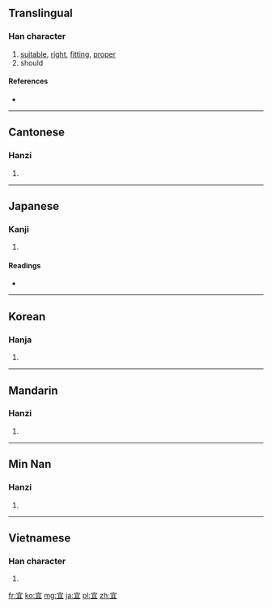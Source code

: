 {{also|冝}}
==Translingual==

===Han character===
{{Han char|rn=40|rad=宀|as=05|sn=8|four=3010<sub>7</sub>|canj=十月一 (JBM)}}

# [[suitable]], [[right]], [[fitting]], [[proper]]
# should

====References====
* {{Han ref|kx=0284.030|dkj=07111|dj=0561.020|hdz=20920.060|uh=5B9C|ud=23452|bh=A979|bd=43385}}

----

==Cantonese==

===Hanzi===
{{yue-hanzi|jyut=|y=yi4}}

# {{defn|Cantonese|sort=宀05}}

----

==Japanese==

===Kanji===
{{ja-kanji|grade=c|rs=宀05}}

# {{defn|Japanese|sort=宀05}}

====Readings====
* {{ja-readings|on=[[ぎ]] (gi)|kun=[[よろしい]] (yoroshii), [[むべ]] (mube)}}

----

==Korean==

===Hanja===
{{ko-hanja|hangeul=의|rv=ui|mr=ŭi}}

# {{defn|Korean|sort=宀05}}

----

==Mandarin==

===Hanzi===
{{cmn-hanzi|pin=[[hé]] ([[he2]]), [[yí]] ([[yi2]])|wg=ho<sup>2</sup>, i<sup>2</sup>}}

# {{defn|Mandarin|sort=宀05}}

----

==Min Nan==

===Hanzi===
{{nan-hanzi|poj=gî}}

# {{defn|Min Nan}}

----

==Vietnamese==

===Han character===
{{vi-hantu|[[nghi]], [[ngơi]], [[nghe]]|rs=宀05}}

# {{defn|Vietnamese|sort=宀05}}

[[fr:宜]]
[[ko:宜]]
[[mg:宜]]
[[ja:宜]]
[[pl:宜]]
[[zh:宜]]